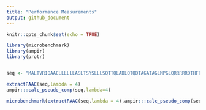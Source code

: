 ```yaml
---
title: "Performance Measurements"
output: github_document
---
```


```r
knitr::opts_chunk$set(echo = TRUE)
```

```r
library(microbenchmark)
library(ampir)
library(protr)


seq <- "MALTVRIQAACLLLLLLASLTSYSLLLSQTTQLADLQTQDTAGATAGLMPGLQRRRRRDTHFPICIFCCGCCYPSKCGICCKT"

extractPAAC(seq,lambda = 4)
ampir:::calc_pseudo_comp(seq,lambda=4)

microbenchmark(extractPAAC(seq,lambda = 4),ampir:::calc_pseudo_comp(seq,lambda=4))

```


